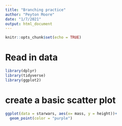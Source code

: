 ```yaml
---
title: "Branching practice"
author: "Peyton Moore"
date: "1/7/2021"
output: html_document
---
```


```r
knitr::opts_chunk$set(echo = TRUE)
```

# Read in data

```r
library(dplyr)
library(tidyverse)
library(ggplot2)
```

# create a basic scatter plot 

```r
ggplot(data = starwars, aes(x= mass, y = height))+
  geom_point(color = "purple")
```

